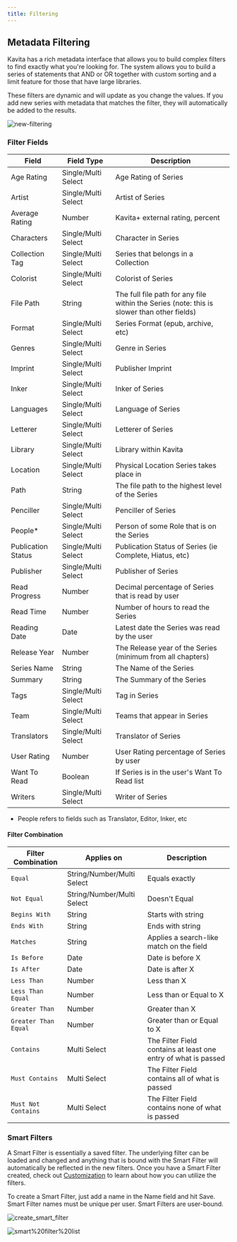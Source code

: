 ---
title: Filtering
---

## Metadata Filtering
Kavita has a rich metadata interface that allows you to build complex filters to find exactly what you're looking for. The system allows you to build a series of statements that AND or OR together with custom sorting and a limit feature for those that have large libraries. 

These filters are dynamic and will update as you change the values. If you add new series with metadata that matches the filter, they will automatically be added to the results.

![new-filtering](../../../public/guides/features/filtering.png)

### Filter Fields
| Field           |       Field Type     |          Description            |
| ------ | ----------- |----------- |
| Age Rating               | Single/Multi Select | Age Rating of Series                                                      |
| Artist                   | Single/Multi Select | Artist of Series                                                         |
| Average Rating           | Number              | Kavita+ external rating, percent                                          |
| Characters               | Single/Multi Select | Character in Series                                                       |
| Collection Tag           | Single/Multi Select | Series that belongs in a Collection                                       |
| Colorist                 | Single/Multi Select | Colorist of Series                                                        |
| File Path                | String              | The full file path for any file within the Series (note: this is slower than other fields) |
| Format                   | Single/Multi Select | Series Format (epub, archive, etc)                                        |
| Genres                   | Single/Multi Select | Genre in Series                                                           |
| Imprint                  | Single/Multi Select | Publisher Imprint                                                         |
| Inker                    | Single/Multi Select | Inker of Series                                                           |
| Languages                | Single/Multi Select | Language of Series                                                        |
| Letterer                 | Single/Multi Select | Letterer of Series                                                        |
| Library                  | Single/Multi Select | Library within Kavita                                                     |
| Location                 | Single/Multi Select | Physical Location Series takes place in                                   |
| Path                     | String              | The file path to the highest level of the Series                          |
| Penciller                | Single/Multi Select | Penciller of Series                                                       |
| People*                  | Single/Multi Select | Person of some Role that is on the Series                                 |
| Publication Status       | Single/Multi Select | Publication Status of Series (ie Complete, Hiatus, etc)                   |
| Publisher                | Single/Multi Select | Publisher of Series                                                       |
| Read Progress            | Number              | Decimal percentage of Series that is read by user                         |
| Read Time                | Number              | Number of hours to read the Series                                        |
| Reading Date             | Date                | Latest date the Series was read by the user                               |
| Release Year             | Number              | The Release year of the Series (minimum from all chapters)                |
| Series Name              | String              | The Name of the Series                                                    |
| Summary                  | String              | The Summary of the Series                                                 |
| Tags                     | Single/Multi Select | Tag in Series                                                             |
| Team                     | Single/Multi Select | Teams that appear in Series                                               |
| Translators              | Single/Multi Select | Translator of Series                                                      |
| User Rating              | Number              | User Rating percentage of Series by user                                  |
| Want To Read             | Boolean             | If Series is in the user's Want To Read list                              |
| Writers                  | Single/Multi Select | Writer of Series                                                          |

* People refers to fields such as Translator, Editor, Inker, etc

#### Filter Combination
| Filter Combination      | Applies on                  | Description                                                    |
|-------------------------|----------------------------|---------------------------------------------------------------|
| `Equal`                 | String/Number/Multi Select | Equals exactly                                                |
| `Not Equal`             | String/Number/Multi Select | Doesn't Equal                                                 |
| `Begins With`           | String                     | Starts with string                                            |
| `Ends With`             | String                     | Ends with string                                              |
| `Matches`               | String                     | Applies a search-like match on the field                      |
| `Is Before`             | Date                       | Date is before X                                              |
| `Is After`              | Date                       | Date is after X                                               |
| `Less Than`             | Number                     | Less than X                                                   |
| `Less Than Equal`       | Number                     | Less than or Equal to X                                       |
| `Greater Than`          | Number                     | Greater than X                                                |
| `Greater Than Equal`    | Number                     | Greater than or Equal to X                                    |
| `Contains`              | Multi Select               | The Filter Field contains at least one entry of what is passed |
| `Must Contains`         | Multi Select               | The Filter Field contains all of what is passed               |
| `Must Not Contains`     | Multi Select               | The Filter Field contains none of what is passed              |

### Smart Filters
A Smart Filter is essentially a saved filter. The underlying filter can be loaded and changed and anything that is bound with the Smart Filter will automatically be reflected in the new filters. Once you have a Smart Filter created, check out [Customization](https://wiki.kavitareader.com/en/guides/customization) to learn about how you can utilize the filters.

To create a Smart Filter, just add a name in the Name field and hit Save. Smart Filter names must be unique per user. Smart Filters are user-bound. 

![create_smart_filter](../../../public/guides/features/create_smart_filter.png)

![smart%20filter%20list](../../../public/guides/features/smart%20filter%20list.png)

